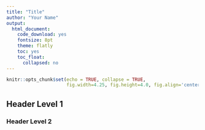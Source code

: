 ```yaml
---
title: "Title"
author: "Your Name"
output:
  html_document:
    code_download: yes
    fontsize: 8pt
    theme: flatly
    toc: yes
    toc_float:
      collapsed: no
---
```


```r
knitr::opts_chunk$set(echo = TRUE, collapse = TRUE, 
                      fig.width=4.25, fig.height=4.0, fig.align='center')
```

## Header Level 1


### Header Level 2


